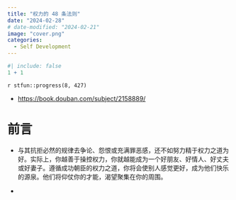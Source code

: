 ```yaml
---
title: "权力的 48 条法则"
date: "2024-02-28"
# date-modified: "2024-02-21"
image: "cover.png"
categories: 
  - Self Development
---
```


```r
#| include: false
1 + 1
```

::: {.callout-note title="Progress"}
`r stfun::progress(8, 427)`

<!-- 读后感：[读《管理行为》](https://shitao5.org/posts/glxw/)。 -->
:::

::: {.callout-tip title="Learning Source"}
-   <https://book.douban.com/subject/2158889/>
:::

# 前言 {.unnumbered}

-   与其抗拒必然的规律去争论、怨恨或充满罪恶感，还不如努力精于权力之道为好。实际上，你越善于操控权力，你就越能成为一个好朋友、好情人、好丈夫或好妻子。遵循成功朝臣的权力之道，你将会使别人感觉更好，成为他们快乐的源泉。他们将仰仗你的才能，渴望聚集在你的周围。

-   
